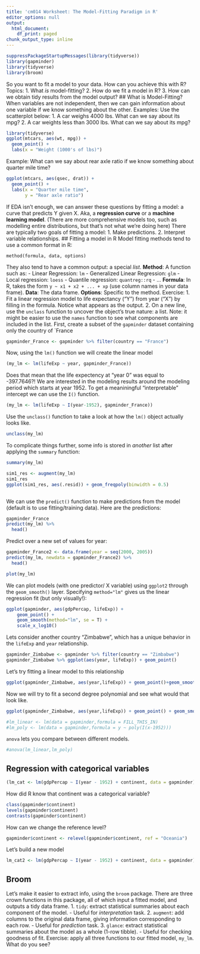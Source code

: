 ```yaml
---
title: 'cm014 Worksheet: The Model-Fitting Paradigm in R'
editor_options: null
output:
  html_document:
    df_print: paged
chunk_output_type: inline
---
```

```r
suppressPackageStartupMessages(library(tidyverse))
library(gapminder)
library(tidyverse)
library(broom)
```
So you want to fit a model to your data. How can you achieve this with R?
Topics:
1. What _is_ model-fitting?
2. How do we fit a model in R?
3. How can we obtain tidy results from the model output?
## What is Model-Fitting?
When variables are not independent, then we can gain information about one variable if we know something about the other.
Examples: Use the scatterplot below:
1. A car weighs 4000 lbs. What can we say about its mpg?
2. A car weights less than 3000 lbs. What can we say about its mpg?
```r
library(tidyverse)
ggplot(mtcars, aes(wt, mpg)) +
  geom_point() +
  labs(x = "Weight (1000's of lbs)")
```
Example: What can we say about rear axle ratio if we know something about quarter mile time?
```r
ggplot(mtcars, aes(qsec, drat)) + 
  geom_point() +
  labs(x = "Quarter mile time",
       y = "Rear axle ratio")
```


If EDA isn't enough, we can answer these questions by fitting a model: a curve that predicts Y given X. Aka, a __regression curve__ or a __machine learning model__. 
(There are more comprehensive models too, such as modelling entire distributions, but that's not what we're doing here)
There are typically two goals of fitting a model:
1. Make predictions.
2. Interpret variable relationships.
## Fitting a model in R
Model fitting methods tend to use a common format in R:

```
method(formula, data, options)
```

They also tend to have a common output: a special _list_. 
__Method__:
A function such as:
- Linear Regression: `lm`
- Generalized Linear Regression: `glm`
- Local regression: `loess`
- Quantile regression: `quantreg::rq`
- ...
__Formula__:
In R, takes the form `y ~ x1 + x2 + ... + xp` (use column names in your data frame).
__Data__: The data frame.
__Options__: Specific to the method.
Exercise:
1. Fit a linear regression model to life expectancy ("Y") from year ("X") by filling in the formula. Notice what appears as the output.
2. On a new line, use the `unclass` function to uncover the object's true nature: a list. Note: it might be easier to use the `names` function to see what components are included in the list. 
First, create a subset of the `gapminder` dataset containing only the country of `France
```r
gapminder_France <- gapminder %>% filter(country == "France")
```



Now, using the `lm()` function we will create the linear model
```r
(my_lm <- lm(lifeExp ~ year, gapminder_France))
```


Does that mean that the life expectency at "year 0" was equal to -397.7646?!
We are interested in the modeling results around the modeling period which starts at year 1952. To get a meaniningful "interpretable" intercept we can use the `I()` function.
```r
(my_lm <- lm(lifeExp ~ I(year-1952), gapminder_France))
```


Use the `unclass()` function to take a look at how the `lm()` object actually looks like.
```r
unclass(my_lm)
```
To complicate things further, some info is stored in _another_ list after applying the `summary` function:
```r
summary(my_lm)
```

```r
sim1_res <- augment(my_lm)
sim1_res
ggplot(sim1_res, aes(.resid)) + geom_freqpoly(binwidth = 0.5)
```

```r

```



We can use the `predict()` function to make predictions from the model (default is to use fitting/training data). Here are the predictions:
```r
gapminder_France
predict(my_lm) %>% 
  head()
```

Predict over a new set of values for year:
```r
gapminder_France2 <- data.frame(year = seq(2000, 2005))
predict(my_lm, newdata = gapminder_France2) %>%
  head()

```

```r
plot(my_lm)
```



We can plot models (with one predictor/ X variable) using `ggplot2` through the `geom_smooth()` layer. Specifying `method="lm"` gives us the linear regression fit (but only visually!):
```r
ggplot(gapminder, aes(gdpPercap, lifeExp)) +
    geom_point() +
    geom_smooth(method="lm", se = T) +
    scale_x_log10()
```


Lets consider another country "Zimbabwe", which has a unique behavior in the `lifeExp` and `year` relationship.
```r
gapminder_Zimbabwe <- gapminder %>% filter(country == "Zimbabwe")
gapminder_Zimbabwe %>% ggplot(aes(year, lifeExp)) + geom_point()
```



Let's try fitting a linear model to this relationship
```r
ggplot(gapminder_Zimbabwe, aes(year,lifeExp)) + geom_point()+geom_smooth(method = "lm", se = F)
```


Now we will try to fit a second degree polynomial and see what would that look like.
```r
ggplot(gapminder_Zimbabwe, aes(year,lifeExp)) + geom_point() + geom_smooth(method = "lm", formula = y ~ poly(I(x-1952), degree = 2))
```





```r
#lm_linear <- lm(data = gapminder,formula = FILL_THIS_IN)
#lm_poly <- lm(data = gapminder,formula = y ~ poly(I(x-1952)))
```



`anova` lets you compare between different models.
```r
#anova(lm_linear,lm_poly)
```
## Regression with categorical variables
```r
(lm_cat <- lm(gdpPercap ~ I(year - 1952) + continent, data = gapminder))
```
How did R know that continent was a categorical variable?
```r
class(gapminder$continent)
levels(gapminder$continent)
contrasts(gapminder$continent)
```
How can we change the reference level?
```r
gapminder$continent <- relevel(gapminder$continent, ref = "Oceania")
```
Let's build a new model
```r
lm_cat2 <- lm(gdpPercap ~ I(year - 1952) + continent, data = gapminder)
```
## Broom
Let's make it easier to extract info, using the `broom` package. There are three crown functions in this package, all of which input a fitted model, and outputs a tidy data frame.
1. `tidy`: extract statistical summaries about each component of the model.
- Useful for _interpretation_ task.
2. `augment`: add columns to the original data frame, giving information corresponding to each row.
- Useful for _prediction_ task.
3. `glance`: extract statistical summaries about the model as a whole (1-row tibble).
- Useful for checking goodness of fit.
Exercise: apply all three functions to our fitted model, `my_lm`. What do you see?
```r
```